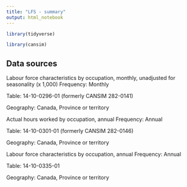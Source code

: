 ```yaml
---
title: "LFS - summary"
output: html_notebook
---
```


```r
library(tidyverse)

library(cansim)
```


## Data sources


Labour force characteristics by occupation, monthly, unadjusted for seasonality (x 1,000)
Frequency: Monthly

Table: 14-10-0296-01 (formerly CANSIM 282-0141)

Geography: Canada, Province or territory


Actual hours worked by occupation, annual
Frequency: Annual

Table: 14-10-0301-01 (formerly CANSIM 282-0146)

Geography: Canada, Province or territory


Labour force characteristics by occupation, annual
Frequency: Annual

Table: 14-10-0335-01

Geography: Canada, Province or territory


